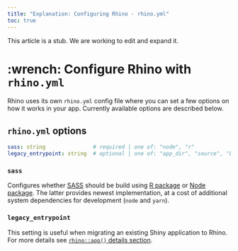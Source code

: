 ```yaml
---
title: "Explanation: Configuring Rhino - rhino.yml"
toc: true
---
```


<p class="alert alert-warning">
  This article is a stub. We are working to edit and expand it.
</p>

# :wrench: Configure Rhino with `rhino.yml`
Rhino uses its own `rhino.yml` config file where you can set a few options on how it works in your app. Currently available
options are described below.

## `rhino.yml` options
```yaml
sass: string               # required | one of: "node", "r"
legacy_entrypoint: string  # optional | one of: "app_dir", "source", "box_top_level"
```

### `sass`
Configures whether [SASS](https://sass-lang.com/) should be build using [R
package](https://cran.r-project.org/package=sass) or [Node
package](https://www.npmjs.com/package/sass). The latter provides newest implementation, at a cost
of additional system dependencies for development (`node` and `yarn`).

### `legacy_entrypoint`
This setting is useful when migrating an existing Shiny application to Rhino. For more details see
[`rhino::app()` details section](https://appsilon.github.io/rhino/reference/app.html#details-1).
